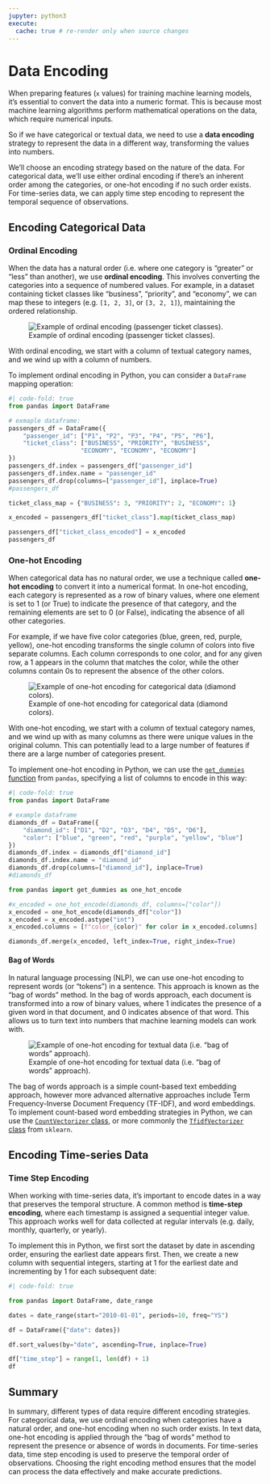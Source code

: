 ```yaml
---
jupyter: python3
execute:
  cache: true # re-render only when source changes
---
```


# Data Encoding


When preparing features (`x` values) for training machine learning models, it's essential to convert the data into a numeric format. This is because most machine learning algorithms perform mathematical operations on the data, which require numerical inputs.


So if we have categorical or textual data, we need to use a **data encoding** strategy to represent the data in a different way, transforming the values into numbers.

We'll choose an encoding strategy based on the nature of the data. For categorical data, we'll use either ordinal encoding if there's an inherent order among the categories, or one-hot encoding if no such order exists. For time-series data, we can apply time step encoding to represent the temporal sequence of observations.

## Encoding Categorical Data

### Ordinal Encoding

When the data has a natural order (i.e. where one category is "greater" or "less" than another), we use **ordinal encoding**. This involves converting the categories into a sequence of numbered values. For example, in a dataset containing ticket classes like "business", "priority", and "economy", we can map these to integers (e.g. `[1, 2, 3]`, or `[3, 2, 1]`), maintaining the ordered relationship.


![Example of ordinal encoding (passenger ticket classes).](./../../images/ordinal-encoding-passenger-class.png)


With ordinal encoding, we start with a column of textual category names, and we wind up with a column of numbers.

To implement ordinal encoding in Python, you can consider a `DataFrame` mapping operation:

```python
#| code-fold: true
from pandas import DataFrame

# exmaple dataframe:
passengers_df = DataFrame({
    "passenger_id": ["P1", "P2", "P3", "P4", "P5", "P6"],
    "ticket_class": ["BUSINESS", "PRIORITY", "BUSINESS",
                    "ECONOMY", "ECONOMY", "ECONOMY"]
})
passengers_df.index = passengers_df["passenger_id"]
passengers_df.index.name = "passenger_id"
passengers_df.drop(columns=["passenger_id"], inplace=True)
#passengers_df
```

```python
ticket_class_map = {"BUSINESS": 3, "PRIORITY": 2, "ECONOMY": 1}

x_encoded = passengers_df["ticket_class"].map(ticket_class_map)

passengers_df["ticket_class_encoded"] = x_encoded
passengers_df
```



### One-hot Encoding

When categorical data has no natural order, we use a technique called **one-hot encoding** to convert it into a numerical format. In one-hot encoding, each category is represented as a row of binary values, where one element is set to 1 (or True) to indicate the presence of that category, and the remaining elements are set to 0 (or False), indicating the absence of all other categories.

For example, if we have five color categories (blue, green, red, purple, yellow), one-hot encoding transforms the single column of colors into five separate columns. Each column corresponds to one color, and for any given row, a 1 appears in the column that matches the color, while the other columns contain 0s to represent the absence of the other colors.

![Example of one-hot encoding for categorical data (diamond colors).](./../../images/one-hot-encoding-diamond-color.png)

With one-hot encoding, we start with a column of textual category names, and we wind up with as many columns as there were unique values in the original column. This can potentially lead to a large number of features if there are a large number of categories present.

To implement one-hot encoding in Python, we can use the [`get_dummies` function](https://pandas.pydata.org/pandas-docs/stable/reference/api/pandas.get_dummies.html) from `pandas`, specifying a list of columns to encode in this way:

```python
#| code-fold: true
from pandas import DataFrame

# example dataframe
diamonds_df = DataFrame({
    "diamond_id": ["D1", "D2", "D3", "D4", "D5", "D6"],
    "color": ["blue", "green", "red", "purple", "yellow", "blue"]
})
diamonds_df.index = diamonds_df["diamond_id"]
diamonds_df.index.name = "diamond_id"
diamonds_df.drop(columns=["diamond_id"], inplace=True)
#diamonds_df
```
```python
from pandas import get_dummies as one_hot_encode

#x_encoded = one_hot_encode(diamonds_df, columns=["color"])
x_encoded = one_hot_encode(diamonds_df["color"])
x_encoded = x_encoded.astype("int")
x_encoded.columns = [f"color_{color}" for color in x_encoded.columns]

diamonds_df.merge(x_encoded, left_index=True, right_index=True)
```

<!--

As an alternative method of performing one-hot encoding in Python, we can use the [`CountVectorizer` class](https://scikit-learn.org/stable/modules/generated/sklearn.feature_extraction.text.CountVectorizer.html) from `sklearn`:

```python
from sklearn.feature_extraction.text import CountVectorizer

cv = CountVectorizer()

x_encoded = cv.fit_transform(diamonds_df["color"])
print(type(x_encoded))

columns = cv.get_feature_names_out()
x_encoded = DataFrame(x_encoded.toarray(), columns=columns)
#x_encoded
diamonds_df.merge(x_encoded, left_index=True, right_index=True)
```

```python
#diamonds_df.merge(x_encoded, left_index=True, right_index=True)
```

-->


#### Bag of Words


In natural language processing (NLP), we can use one-hot encoding to represent words (or "tokens") in a sentence. This approach is known as the "bag of words" method. In the bag of words approach, each document is transformed into a row of binary values, where 1 indicates the presence of a given word in that document, and 0 indicates absence of that word. This allows us to turn text into numbers that machine learning models can work with.

![Example of one-hot encoding for textual data (i.e. "bag of words" approach).](./../../images/bag-of-words.png)

The bag of words approach is a simple count-based text embedding approach, however more advanced alternative approaches include Term Frequency-Inverse Document Frequency (TF-IDF), and word embeddings. To implement count-based word embedding strategies in Python, we can use the [`CountVectorizer` class](https://scikit-learn.org/stable/modules/generated/sklearn.feature_extraction.text.CountVectorizer.html), or more commonly the [`TfidfVectorizer` class](https://scikit-learn.org/stable/modules/generated/sklearn.feature_extraction.text.TfidfVectorizer.html) from `sklearn`.

## Encoding Time-series Data

### Time Step Encoding

When working with time-series data, it's important to encode dates in a way that preserves the temporal structure. A common method is **time-step encoding**, where each timestamp is assigned a sequential integer value. This approach works well for data collected at regular intervals (e.g. daily, monthly, quarterly, or yearly).

To implement this in Python, we first sort the dataset by date in ascending order, ensuring the earliest date appears first. Then, we create a new column with sequential integers, starting at 1 for the earliest date and incrementing by 1 for each subsequent date:

```python
#| code-fold: true

from pandas import DataFrame, date_range

dates = date_range(start="2010-01-01", periods=10, freq="YS")

df = DataFrame({"date": dates})
```

```python
df.sort_values(by="date", ascending=True, inplace=True)

df["time_step"] = range(1, len(df) + 1)
df
```

## Summary

In summary, different types of data require different encoding strategies. For categorical data, we use ordinal encoding when categories have a natural order, and one-hot encoding when no such order exists. In text data, one-hot encoding is applied through the "bag of words" method to represent the presence or absence of words in documents. For time-series data, time step encoding is used to preserve the temporal order of observations. Choosing the right encoding method ensures that the model can process the data effectively and make accurate predictions.
